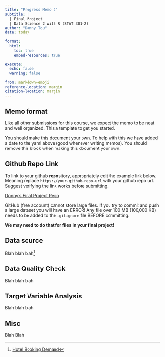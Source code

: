 ```yaml
---
title: "Progress Memo 1"
subtitle: |
  | Final Project 
  | Data Science 2 with R (STAT 301-2)
author: "Donny Tou"
date: today

format:
  html:
    toc: true
    embed-resources: true
    
execute:
  echo: false
  warning: false

from: markdown+emoji 
reference-location: margin
citation-location: margin
---
```


::: {.callout-important}
## Memo format

Like all other submissions for this course, we expect the memo to be neat and well organized. This a template to get you started. 

You should make this document your own. To help with this we have added a date to the yaml above (good whenever writing memos). You should remove this block when making this document your own.

:::

::: {.callout-tip icon=false}

## Github Repo Link

To link to your github **repo**sitory, appropriately edit the example link below. Meaning replace `https://your-github-repo-url` with your github repo url. Suggest verifying the link works before submitting.

[Donny's Final Project Repo](https://github.com/stat301-2-2024-winter/final-project-2-donnytou.git)

:::

::: {.callout-warning}
GitHub (free account) cannot store large files. If you try to commit and push a large dataset you will have an ERROR! Any file over 100 MB (100,000 KB) needs to be added to the `.gitignore` file BEFORE committing.

**We may need to do that for files in your final project!**
:::

## Data source

Blah blah blah^[[Hotel Booking Demand](https://www.kaggle.com/datasets/jessemostipak/hotel-booking-demand)]


## Data Quality Check

Blah blah blah

## Target Variable Analysis

Blah blah blah

## Misc

Blah Blah
